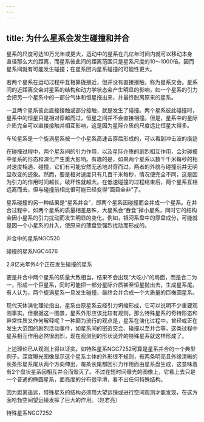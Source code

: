 ```yaml
---
---
---
```

title: 为什么星系会发生碰撞和并合
---




星系的尺度可达10万光年或更大，运动中的星系在几亿年时间内就可以移动本身直径那么大的距离，而星系彼此间的距离范围只是星系尺度的10～1000倍。因而星系间就有可能发生碰撞；在星系团内星系碰撞的可能性更大。

若两个星系在运动过程中互相靠拢接近，但并没有直接接触，称为星系交会。星系间的近距离交会对星系的结构和动力学状态会产生明显的影响，如一个星系的引力会把另一个星系中的一部分气体和恒星拖出来，并最终脱离原来的星系。

一旦两个星系彼此直接接触或部分接触，就是发生了碰撞。两个星系彼此碰撞时，星系中的恒星只是相对穿越而过，恒星之间并不会直接相撞。但是，星系中的星际介质完全可以直接接触并相互影响，这是因为星际介质的尺度远比恒星大得多。

车轮星系是一个旋涡星系被一个小星系高速击穿后形成的，可以看到冲击波的痕迹



在碰撞过程中，两个星系间的引力作用，以及星际介质的剧烈相互作用，会对碰撞中星系的形态和演化产生重大影响。有趣的是，如果两个星系以数千千米每秒的相对速度相遇、碰撞，它们有可能安然无恙地对穿而过，两者的外貌与碰撞前并无明显改变的迹象。然而，要是相对速度只有几百千米每秒，情况便完全不同，这是因为引力的作用时间越长，破坏性就越大。在低速碰撞的过程结束后，两个星系互相远离而去，但与碰撞前相比很可能已经变得“面目全非”了。

星系碰撞的另一种结果是“星系并合”，即两个星系因碰撞而合并成一个星系。在并合过程中，如两个星系的质量相差悬殊，大星系会“吞食”掉小星系，同时它的结构会因小星系的引力扰动而发生明显的变化。例如，银河系盘中的厚盘成分，可能就是因一个小星系的并入，使原来的薄盘受强烈扰动而形成的。

并合中的星系NGC520



碰撞的星系NGC4676



2.8亿光年外4个正在发生碰撞的星系



要是并合中两个星系的质量大致相当，结果不会出现“大吃小”的局面，而是合二为一，形成一个巨星系，同时可能把一部分星际介质甚至恒星抛出去，生成星系尾。有人认为，两个旋涡星系一旦发生碰撞，最终会并合成一个大质量的巨椭圆星系。

现代天体演化理论指出，星系由原星系云经引力坍缩形成，它可以说明不少重要观测事实。但根据这一图景，星系外形应该比较有规则，那么特殊星系的奇特形态和异常性质又作何解释呢？一种颇为流行的观点是，星系在演化过程中，曾经或正在发生大范围的剧烈活动事件，如星系间的密近交会、碰撞以至并合等，这类过程中星系相互作用必然很剧烈，现在观测到的形状诡异的特殊星系就这样形成了。

上述理论已从观测上得以证实。如特殊星系NGC7252可算是星系并合的一个典型例子。深度曝光图像显示这个星系主体的外形很不规则，有两条明亮且外缘清晰的长条形星系尾从两个方向伸出，每条长尾都因引力作用而由星系盘生成，这意味着有2个盘状星系因相互并合而毁灭了。不过在短时间曝光的图像上，它看上去只是一个普通的椭圆星系，面亮度的分布很平滑，看不出任何特殊结构。

因为距离遥远，特殊星系的结构必须用大望远镜或进行空间观测才能发现，在这方面哈勃空间望远镜发挥了巨大的作用。（赵君亮）

特殊星系NGC7252